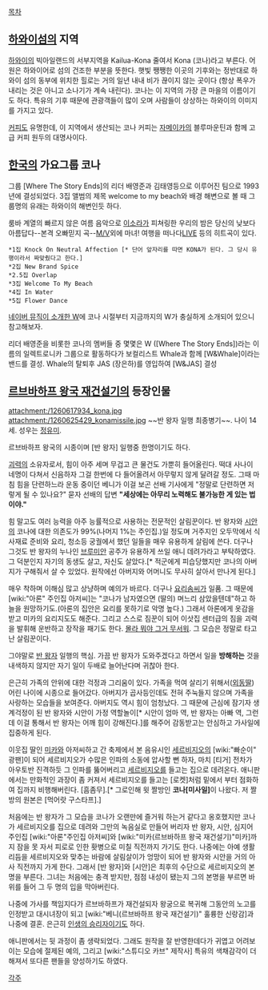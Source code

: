 [[목차]]

== [[하와이]]섬의 지역 ==
[[하와이]]의 빅아일랜드의 서부지역을 Kailua-Kona 줄여서 Kona (코나)라고 부른다. 어원은 하와이어로 섬의 건조한 부분을 뜻한다. 햇빛 쨍쨍한 이곳의 기후와는 정반대로 하와이 섬의 동부에 위치한 힐로는 거의 일년 내내 비가 끊이지 않는 곳이다 (항상 폭우가 내리는 것은 아니고 소나기가 계속 내린다). 코나는 이 지역의 가장 큰 마을의 이름이기도 하다. 특유의 기후 때문에 관광객들이 많이 오며 사람들이 상상하는 하와이의 이미지를 가지고 있다.

[[커피]]도 유명한데, 이 지역에서 생산되는 코나 커피는 [[자메이카]]의 블루마운틴과 함께 고급 커피 원두의 대명사이다.

== [[한국]]의 가요그룹 코나 ==

그룹 [Where The Story Ends]의 리더 배영준과 김태영등으로 이루어진 팀으로 1993년에 결성되었다. 
3집 앨범의 제목 welcome to my beach와 배경 해변으로 볼 때 그룹명의 유래는 하와이의 해변인듯 하다. 

룸바 계열의 빠르지 않은 여름 음악으로 [[이소라]]가 피쳐링한 
우리의 밤은 당신의 낮보다 아름답다--본격 오빠믿지 곡--[http://www.youtube.com/watch?v=cGE9j3x9OUA M/V]외에 
마녀! 여행을 떠나다[http://www.youtube.com/watch?v=y5rq2ySmi20 LIVE] 등의 히트곡이 있다.

 *1집 Knock On Neutral Affection [* 단어 앞자리를 따면 KONA가 된다. 그 당시 유행이라서 짜맞췄다고 한다.]
 *2집 New Brand Spice
 *2.5집 Overlap
 *3집 Welcome To My Beach
 *4집 In Water
 *5집 Flower Dance

[http://music.naver.com/promotion/specialContent.nhn?articleId=4154 네이버 뮤직이 소개한 W]에 코나 시절부터 지금까지의 W가 충실하게 소개되어 있으니 참고해보자.

리더 배영준을 비롯한 코나의 멤버들 중 몇몇은 W ([Where The Story Ends])라는 이름의 일렉트로니카 그룹으로 활동하다가 
보컬리스트 Whale과 함께 [W&Whale]이라는 밴드를 결성. Whale의 탈퇴후 JAS (장은하)를 영입하여 [W&JAS] 결성

== [[르브바하프 왕국 재건설기]]의 등장인물 ==
attachment:/1260617934_kona.jpg
attachment:/1260625429_konamissile.jpg
~~반 왕자 일행 최종병기~~.
나이 14세. 성우는 [[정유미]].

르브바하프 왕국의 시종이며 [반 왕자] 일행중 한명이기도 하다.

[[괴력]]의 소유자로서, 힘이 아주 세며 무겁고 큰 물건도 가뿐히 들어올린다. 떡대 사나이 네명이 다쳐서 신음하자 그걸 한번에 다 들어올려서 아무렇지 않게 달려갈 정도. 그때 마침 힘을 단련하느라 운동 중이던 베니가 이걸 보곤 선배 기사에게 "정말로 단련하면 저렇게 될 수 있나요?" 묻자 선배의 답변 '''"세상에는 아무리 노력해도 불가능한 게 있는 법이야."'''

힘 말고도 여러 능력을 아주 능률적으로 사용하는 전문적인 살림꾼이다. 반 왕자와 [[시안]]의 코나에 대한 의존도가 99%(나머지 1%는 주인집.)일 정도며 거주지인 오두막에서 식사재료 준비와 요리, 청소등 궁궐에서 했던 일들을 매우 유용하게 살림에 쓴다. 더구나 그것도 반 왕자의 누나인 [[브루미안]] 공주가 유용하게 쓰일 애니 데려가라고 부탁하였다. 그 덕분인지 자기의 동생도 살고, 자신도 살았다.[* 적군에게 피습당했지만 코나의 아버지가 구해줘서 살 수 있었다. 원작에선 아버지와 어머니도 무사히 살아서 만나게 된다.]

매우 착하며 이해심 많고 상냥하며 예의가 바르다. 더구나 [[요리]]솜씨가 일품. 그 때문에 [wiki:"아론" 주인집 아저씨]는 "코나가 남자였으면 (딸의) 며느리 삼았을텐데"하고 하늘을 원망하기도.(아론의 집안은 요리를 못하기로 악명 높다.) 그래서 아론에게 옷감을 받고 미카의 요리지도도 해준다. 그리고 스스로 짐꾼이 되어 이삿집 센터급의 짐을 괴력을 발휘해 운반하고 장작을 패기도 한다. [[몰라 뭐야 그거 무서워]]. 그 모습은 정말로 타고난 살림꾼이다.

그야말로 [[반 왕자]] 일행의 핵심. 가끔 반 왕자가 도와주겠다고 하면서 일을 '''방해하는''' 것을 내색하지 않지만 자기 일이 두배로 늘어난다며 귀찮아 한다.

은근히 가족의 안위에 대한 걱정과 그리움이 있다. 가족을 먹여 살리기 위해서([[외동딸]]) 어린 나이에 시종으로 들어갔다. 아버지가 곱사등인데도 전혀 주눅들지 않으며 가족을 사랑하는 모습들을 보여준다. 아버지도 역시 힘이 엄청났다. 그 때문에 근심에 잠기자 생계걱정이 된 반 왕자와 시안이 가정 역할놀이[* 시안이 엄마 역, 반 왕자는 아빠 역, 그런데 이걸 통해서 반 왕자는 어깨 힘이 강해진다.]를 해주어 감동받고는 안심하고 가사일에 집중하게 된다.

이웃집 딸인 [[미카]]와 아저씨하고 간 축제에서 본 음유시인 [[세르비지오]]의 [wiki:"빠순이" 광팬]이 되어 세르비지오가 수많은 인파의 소동에 압사할 뻔 하자, 마치 [티거] 전차가 아우토반 진격하듯 그 인파를 뚫어버리고 [[세르비지오]]를 들고는 집으로 데려온다. 애니판에서는 만화적인 과장이 좀 커져서 세르비지오를 들고는 [로켓]처럼 밑에서 부터 점화하여 집까지 비행해버린다. [흠좀무].[* 그로인해 윗 짤방인 '''코나[미사일]'''이 나왔다. 저 짤방의 원본은 [먹어랏 구스타프].]

처음에는 반 왕자가 그 모습을 코나가 오랜만에 즐거워 하는거 같다고 옹호했지만 코나가 세르비지오를 집으로 데려와 그만의 녹음실로 만들어 버리자 반 왕자, 시안, 심지어 주인집 [wiki:"아론"주인집 아저씨]와 [wiki:"미카(르브바하프 왕국 재건설기)"미카]까지 잠을 못 자서 피로로 인한 홧병으로 미칠 직전까지 가기도 한다. 나중에는 아예 생활리듬을 세르비지오와 맞추는 바람에 살림살이가 엉망이 되어  반 왕자와 시안을 거의 아사 직전까지 가게 한다. 그래서 [반 왕자]와 [시안]은 최후의 수단으로 세르비지오의 본명을 부른다. 그녀는 처음에는 충격 받지만, 점점 내성이 됐는지 그의 본명을 부르면 바위를 들어 그 두 명의 입을 막아버린다.

나중에 가사를 책임지다가 르브바하프가 재건설되자 왕궁으로 복귀해 그동안의 노고를 인정받고 대시녀장이 되고 [wiki:"베니(르브바하프 왕국 재건설기)" 훌륭한 신랑감]과 나중에 결혼. 은근히 [[인생의 승리자]]이기도 하다.

애니판에서는 뒷 과정이 좀 생략되었다. 그래도 원작을 잘 반영한데다가 귀엽고 어려보이는 모습에 절제된 예의, 그리고 [wiki:"스튜디오 카브" 제작사] 특유의 색채감각이 더해져서 또다른 팬들을 양성하기도 하였다.
  
[[각주]]
